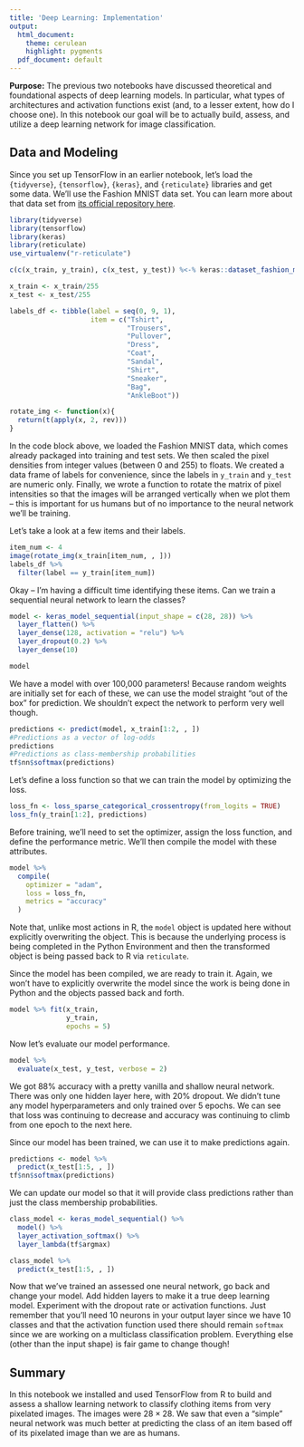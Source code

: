 ```yaml
---
title: 'Deep Learning: Implementation'
output:
  html_document:
    theme: cerulean
    highlight: pygments
  pdf_document: default
---
```


**Purpose:** The previous two notebooks have discussed theoretical and foundational aspects of deep learning models. In particular, what types of architectures and activation functions exist (and, to a lesser extent, how do I choose one). In this notebook our goal will be to actually build, assess, and utilize a deep learning network for image classification.

## Data and Modeling

Since you set up TensorFlow in an earlier notebook, let's load the `{tidyverse}`, `{tensorflow}`, `{keras}`, and `{reticulate}` libraries and get some data. We'll use the Fashion MNIST data set. You can learn more about that data set from [its official repository here](https://github.com/zalandoresearch/fashion-mnist).

```r
library(tidyverse)
library(tensorflow)
library(keras)
library(reticulate)
use_virtualenv("r-reticulate")

c(c(x_train, y_train), c(x_test, y_test)) %<-% keras::dataset_fashion_mnist()

x_train <- x_train/255
x_test <- x_test/255

labels_df <- tibble(label = seq(0, 9, 1),
                    item = c("Tshirt",
                             "Trousers",
                             "Pullover",
                             "Dress",
                             "Coat",
                             "Sandal",
                             "Shirt",
                             "Sneaker",
                             "Bag",
                             "AnkleBoot"))

rotate_img <- function(x){
  return(t(apply(x, 2, rev)))
}
```

In the code block above, we loaded the Fashion MNIST data, which comes already packaged into training and test sets. We then scaled the pixel densities from integer values (between 0 and 255) to floats. We created a data frame of labels for convenience, since the labels in `y_train` and `y_test` are numeric only. Finally, we wrote a function to rotate the matrix of pixel intensities so that the images will be arranged vertically when we plot them -- this is important for us humans but of no importance to the neural network we'll be training. 

Let's take a look at a few items and their labels.

```r
item_num <- 4
image(rotate_img(x_train[item_num, , ]))
labels_df %>%
  filter(label == y_train[item_num])
```

Okay -- I'm having a difficult time identifying these items. Can we train a sequential neural network to learn the classes?

```r
model <- keras_model_sequential(input_shape = c(28, 28)) %>%
  layer_flatten() %>%
  layer_dense(128, activation = "relu") %>%
  layer_dropout(0.2) %>%
  layer_dense(10)

model
```

We have a model with over 100,000 parameters! Because random weights are initially set for each of these, we can use the model straight "out of the box" for prediction. We shouldn't expect the network to perform very well though.

```r
predictions <- predict(model, x_train[1:2, , ])
#Predictions as a vector of log-odds
predictions
#Predictions as class-membership probabilities
tf$nn$softmax(predictions)
```

Let's define a loss function so that we can train the model by optimizing the loss.

```r
loss_fn <- loss_sparse_categorical_crossentropy(from_logits = TRUE)
loss_fn(y_train[1:2], predictions)
```

Before training, we'll need to set the optimizer, assign the loss function, and define the performance metric. We'll then compile the model with these attributes.

```r
model %>%
  compile(
    optimizer = "adam",
    loss = loss_fn,
    metrics = "accuracy"
  )
```

Note that, unlike most actions in R, the `model` object is updated here without explicitly overwriting the object. This is because the underlying process is being completed in the Python Environment and then the transformed object is being passed back to R via `reticulate`.

Since the model has been compiled, we are ready to train it. Again, we won't have to explicitly overwrite the model since the work is being done in Python and the objects passed back and forth.

```r
model %>% fit(x_train, 
              y_train, 
              epochs = 5)
```

Now let's evaluate our model performance.

```r
model %>%
  evaluate(x_test, y_test, verbose = 2)
```

We got 88% accuracy with a pretty vanilla and shallow neural network. There was only one hidden layer here, with 20% dropout. We didn't tune any model hyperparameters and only trained over 5 epochs. We can see that loss was continuing to decrease and accuracy was continuing to climb from one epoch to the next here.

Since our model has been trained, we can use it to make predictions again.

```r
predictions <- model %>%
  predict(x_test[1:5, , ])
tf$nn$softmax(predictions)
```

We can update our model so that it will provide class predictions rather than just the class membership probabilities.

```r
class_model <- keras_model_sequential() %>%
  model() %>%
  layer_activation_softmax() %>%
  layer_lambda(tf$argmax)

class_model %>%
  predict(x_test[1:5, , ])
```

Now that we've trained an assessed one neural network, go back and change your model. Add hidden layers to make it a true deep learning model. Experiment with the dropout rate or activation functions. Just remember that you'll need 10 neurons in your output layer since we have 10 classes and that the activation function used there should remain `softmax` since we are working on a multiclass classification problem. Everything else (other than the input shape) is fair game to change though!

## Summary

In this notebook we installed and used TensorFlow from R to build and assess a shallow learning network to classify clothing items from very pixelated images. The images were $28\times 28$. We saw that even a "simple" neural network was much better at predicting the class of an item based off of its pixelated image than we are as humans.